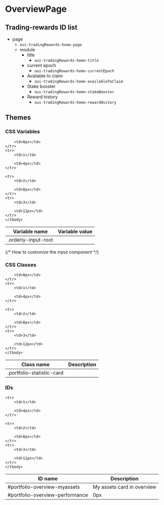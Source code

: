 
<Meta title="Package/TradingRewards/OverviewPage"/>

# OverviewPage

## Trading-rewards ID list

- page	
  - `oui-tradingRewards-home-page`
  - module
    - title	
      - `oui-tradingRewards-home-title`
    - current epoch
      - `oui-tradingRewards-home-currentEpoch`
    - Available to claim
      - `oui-tradingRewards-home-availableToClaim`
    - Stake booster
      - `oui-tradingRewards-home-stakeBooster`
    - Reward history
      - `oui-tradingRewards-home-rewardHistory`

## Themes

### CSS Variables

<table>
    <thead>
    <tr>
        <th>Variable name</th>
        <th>Variable value</th>
    </tr>
    </thead>
    <tbody>
    <tr>
        <td>.orderly-input-root</td>

        <td>0px</td>
    </tr>
    <tr>
        <td>1</td>

        <td>4px</td>
    </tr>

    <tr>
        <td>2</td>

        <td>8px</td>
    </tr>
    <tr>
        <td>3</td>

        <td>12px</td>
    </tr>
    </tbody>
</table>

{/* How to customize the input component */}

### CSS Classes

<table>
    <thead>
    <tr>
        <th>Class name</th>
        <th>Description</th>
    </tr>
    </thead>
    <tbody>
    <tr>
        <td>.portfolio-statistic-card</td>

        <td>0px</td>
    </tr>
    <tr>
        <td>1</td>

        <td>4px</td>
    </tr>

    <tr>
        <td>2</td>

        <td>8px</td>
    </tr>
    <tr>
        <td>3</td>

        <td>12px</td>
    </tr>
    </tbody>
</table>

### IDs

<table className="oui-w-full">
    <thead>
    <tr>
        <th>ID name</th>
        <th>Description</th>
    </tr>
    </thead>
    <tbody>
    <tr>
        <td>#portfolio-overview-myassets</td>
        <td>My assets card in overview</td>
    </tr>
    <tr>
        <td>#portfolio-overview-performance</td>
        <td>0px</td>
    </tr>

    <tr>
        <td>1</td>

        <td>4px</td>
    </tr>

    <tr>
        <td>2</td>

        <td>8px</td>
    </tr>
    <tr>
        <td>3</td>

        <td>12px</td>
    </tr>
    </tbody>
</table>
